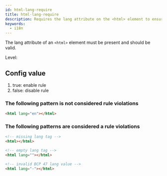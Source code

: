 ```yaml
---
id: html-lang-require
title: html-lang-require
description: Requires the lang attribute on the <html> element to ensure proper language declaration for accessibility and SEO.
keywords:
  - i18n
---
```



The lang attribute of an `<html>` element must be present and should be valid.

Level: <Badge text="Warning" variant="caution" />

## Config value

1. true: enable rule
2. false: disable rule

### The following pattern is **not** considered rule violations

```html
<html lang="en"></html>
```

### The following patterns are considered a rule violations

```html
<!-- missing lang tag -->
<html></html>
```

```html
<!-- empty lang tag -->
<html lang=""></html>
```

```html
<!-- invalid BCP 47 lang value -->
<html lang="-"></html>
```
